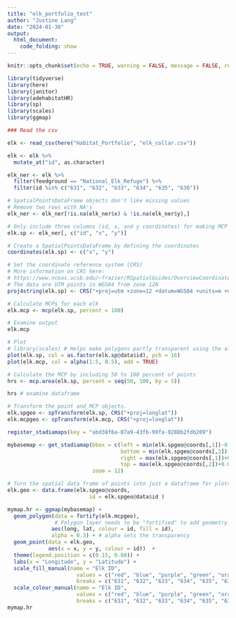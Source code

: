 ```yaml
---
title: "elk_portfolio_test"
author: "Justine Lang"
date: "2024-01-30"
output: 
  html_document: 
    code_folding: show
---
```


```r
knitr::opts_chunk$set(echo = TRUE, warning = FALSE, message = FALSE, results = FALSE)

library(tidyverse)
library(here)
library(janitor)
library(adehabitatHR)
library(sp)
library(scales)
library(ggmap)
```

```r
### Read the csv

elk <- read_csv(here("Habitat_Portfolio", "elk_collar.csv"))

elk <- elk %>% 
  mutate_at("id", as.character)

elk_ner <- elk %>% 
  filter(feedground == "National_Elk_Refuge") %>% 
  filter(id %in% c("631", "632", "633", "634", "635", "636"))
```

```r
# SpatialPointsDataFrame objects don't like missing values
# Remove two rows with NA's
elk_ner <- elk_ner[!is.na(elk_ner$x) & !is.na(elk_ner$y),]

# Only include three columns (id, x, and y coordinates) for making MCP's
elk.sp <- elk_ner[, c("id", "x", "y")] 

# Create a SpatialPointsDataFrame by defining the coordinates
coordinates(elk.sp) <- c("x", "y")

# Set the coordinate reference system (CRS)
# More information on CRS here: 
# https://www.nceas.ucsb.edu/~frazier/RSpatialGuides/OverviewCoordinateReferenceSystems.pdf
# The data are UTM points in WGS84 from zone 12N
proj4string(elk.sp) <- CRS("+proj=utm +zone=12 +datum=WGS84 +units=m +no_defs")
```

```r
# Calculate MCPs for each elk
elk.mcp <- mcp(elk.sp, percent = 100)

# Examine output
elk.mcp
```

```r
# Plot
# library(scales) # Helps make polygons partly transparent using the alpha argument below
plot(elk.sp, col = as.factor(elk.sp@data$id), pch = 16)
plot(elk.mcp, col = alpha(1:5, 0.5), add = TRUE)
```

```r
# Calculate the MCP by including 50 to 100 percent of points
hrs <- mcp.area(elk.sp, percent = seq(50, 100, by = 5))
```

```r
hrs # examine dataframe
```

```r
# Transform the point and MCP objects. 
elk.spgeo <- spTransform(elk.sp, CRS("+proj=longlat"))
elk.mcpgeo <- spTransform(elk.mcp, CRS("+proj=longlat"))

register_stadiamaps(key = "abd38f6a-07a9-43fb-99fa-9288b2fdb209")

mybasemap <- get_stadiamap(bbox = c(left = min(elk.spgeo@coords[,1])-0.005, 
                                    bottom = min(elk.spgeo@coords[,2])-0.005, 
                                    right = max(elk.spgeo@coords[,1])+0.005, 
                                    top = max(elk.spgeo@coords[,2])+0.005), 
                           zoom = 12)

# Turn the spatial data frame of points into just a dataframe for plotting in ggmap
elk.geo <- data.frame(elk.spgeo@coords, 
                          id = elk.spgeo@data$id )

mymap.hr <- ggmap(mybasemap) + 
  geom_polygon(data = fortify(elk.mcpgeo),  
               # Polygon layer needs to be "fortified" to add geometry to the dataframe
              aes(long, lat, colour = id, fill = id),
              alpha = 0.3) + # alpha sets the transparency
  geom_point(data = elk.geo, 
             aes(x = x, y = y, colour = id))  +
  theme(legend.position = c(0.15, 0.80)) +
  labs(x = "Longitude", y = "Latitude") +
  scale_fill_manual(name = "Elk ID",
                      values = c("red", "blue", "purple", "green", "orange", "yellow"),
                      breaks = c("631", "632", "633", "634", "635", "636")) +
  scale_colour_manual(name = "Elk ID",
                      values = c("red", "blue", "purple", "green", "orange", "yellow"),
                      breaks = c("631", "632", "633", "634", "635", "636"))
mymap.hr
```










